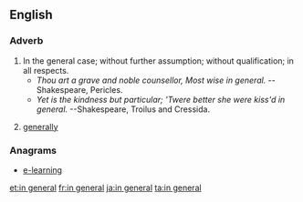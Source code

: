 ==English==

===Adverb===
{{infl|en|adverb|head=[[in]] [[general]]}}

# In the general case; without further assumption; without qualification; in all respects.
#* ''Thou art a grave and noble counsellor, Most wise in general.'' --Shakespeare, Pericles.
#* ''Yet is the kindness but particular; 'Twere better she were kiss'd in general.'' --Shakespeare, Troilus and Cressida.
# {{colloquial}} [[generally]]

===Anagrams===
* [[e-learning#English|e-learning]]

[[et:in general]]
[[fr:in general]]
[[ja:in general]]
[[ta:in general]]
